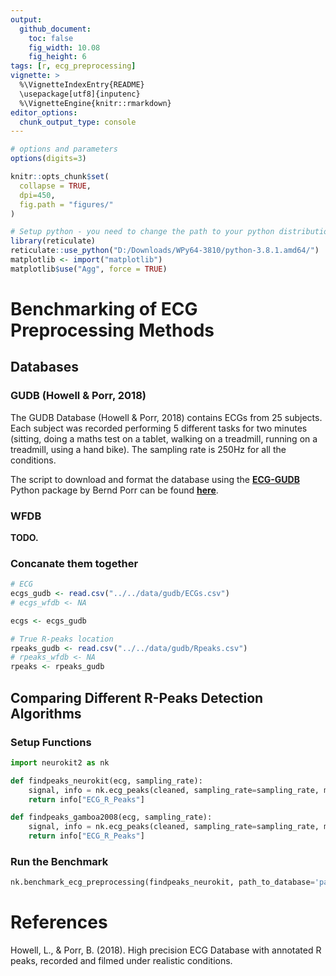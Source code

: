 ```yaml
---
output: 
  github_document:
    toc: false
    fig_width: 10.08
    fig_height: 6
tags: [r, ecg_preprocessing]
vignette: >
  %\VignetteIndexEntry{README}
  \usepackage[utf8]{inputenc}
  %\VignetteEngine{knitr::rmarkdown}
editor_options: 
  chunk_output_type: console
---
```


```r
# options and parameters
options(digits=3)

knitr::opts_chunk$set(
  collapse = TRUE,
  dpi=450,
  fig.path = "figures/"
)

# Setup python - you need to change the path to your python distribution
library(reticulate)
reticulate::use_python("D:/Downloads/WPy64-3810/python-3.8.1.amd64/")
matplotlib <- import("matplotlib")
matplotlib$use("Agg", force = TRUE)
```




# Benchmarking of ECG Preprocessing Methods

## Databases

### GUDB (Howell \& Porr, 2018)

The GUDB Database (Howell \& Porr, 2018) contains ECGs from 25 subjects. Each subject was recorded performing 5 different tasks for two minutes (sitting, doing a maths test on a tablet, walking on a treadmill, running on a treadmill, using a hand bike). The sampling rate is 250Hz for all the conditions.

The script to download and format the database using the [**ECG-GUDB**](https://github.com/berndporr/ECG-GUDB) Python package by Bernd Porr can be found [**here**]().

### WFDB 

**TODO.**

### Concanate them together

```r
# ECG
ecgs_gudb <- read.csv("../../data/gudb/ECGs.csv")
# ecgs_wfdb <- NA

ecgs <- ecgs_gudb

# True R-peaks location
rpeaks_gudb <- read.csv("../../data/gudb/Rpeaks.csv")
# rpeaks_wfdb <- NA
rpeaks <- rpeaks_gudb
```


## Comparing Different R-Peaks Detection Algorithms

### Setup Functions
```python
import neurokit2 as nk

def findpeaks_neurokit(ecg, sampling_rate):
    signal, info = nk.ecg_peaks(cleaned, sampling_rate=sampling_rate, method="neurokit")
    return info["ECG_R_Peaks"]

def findpeaks_gamboa2008(ecg, sampling_rate):
    signal, info = nk.ecg_peaks(cleaned, sampling_rate=sampling_rate, method="gamboa2008")
    return info["ECG_R_Peaks"]
```

### Run the Benchmark
```python
nk.benchmark_ecg_preprocessing(findpeaks_neurokit, path_to_database='path_to_GUDB_database')
```

# References

Howell, L., & Porr, B. (2018). High precision ECG Database with annotated R peaks, recorded and filmed under realistic conditions.
